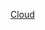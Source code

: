 {{US county navigation box
| collapse_state = {{{state|expanded}}}
| listclass      = hlist

| template_name  = 克勞德縣 (堪薩斯州)
| county         = 克勞德縣
| state          = 堪薩斯州
| seat           = 康科迪亞

| map_image      = Map of Kansas highlighting Cloud County.svg
| map_alt        = Map of Kansas highlighting Cloud County
| map_caption    = Map of Kansas highlighting Cloud County

| title1 = [[城市]]
| body1  = 
* [[奧羅拉 (堪薩斯州)|奧羅拉]]
* [[克萊德 (堪薩斯州)|克萊德]]
* [[康科迪亞 (堪薩斯州)|康科迪亞]]
* [[格拉斯科 (堪薩斯州)|格拉斯科]]
* [[詹姆斯敦 (堪薩斯州)|詹姆斯敦]]
* [[米爾頓韋爾 (堪薩斯州)|米爾頓韋爾]]
* [[辛普森 (堪薩斯州)|辛普森]]‡

| title2 = [[非建制地區]]
| body2  = 
* [[埃姆斯 (堪薩斯州)|埃姆斯]]
* [[霍利斯 (堪薩斯州)|霍利斯]]
* [[胡舍爾 (堪薩斯州)|胡舍爾]]
* [[梅西維爾 (堪薩斯州)|-{zh-hant:梅西維爾;zh-hans:梅西维尔}-]]
* [[賴斯 (堪薩斯州)|賴斯]]
* [[錫布利 (堪薩斯州)|錫布利]]
* [[聖約瑟夫 (堪薩斯州)|聖約瑟夫]]
* [[尤馬 (堪薩斯州)|尤馬]]

| title3 = [[鎮區 (美國)|鎮區]]
| body3  = 
* [[阿賴恩鎮區 (堪薩斯州克勞德縣)|阿賴恩鎮區]]
* [[奧羅拉鎮區 (堪薩斯州克勞德縣)|奧羅拉鎮區]]
* [[布法羅鎮區 (堪薩斯州克勞德縣)|布法羅鎮區]]
* [[中央鎮區 (堪薩斯州克勞德縣)|中央鎮區]]
* [[科法斯鎮區 (堪薩斯州克勞德縣)|-{zh-hant:科法斯;zh-hans:科尔法克斯}-鎮區]]
* [[埃爾克鎮區 (堪薩斯州克勞德縣)|埃爾克鎮區]]
* [[格蘭特鎮區 (堪薩斯州克勞德縣)|格蘭特鎮區]]
* [[勞倫斯鎮區 (堪薩斯州克勞德縣)|勞倫斯鎮區]]
* [[林肯鎮區 (堪薩斯州克勞德縣)|林肯鎮區]]
* [[萊昂鎮區 (堪薩斯州克勞德縣)|萊昂鎮區]]
* [[梅勒迪斯鎮區 (堪薩斯州克勞德縣)|梅勒迪斯鎮區]]
* [[納爾遜鎮區 (堪薩斯州克勞德縣)|納爾遜鎮區]]
* [[奧克蘭鎮區 (堪薩斯州克勞德縣)|奧克蘭鎮區]]
* [[雪莉鎮區 (堪薩斯州克勞德縣)|雪莉鎮區]]
* [[錫布利鎮區 (堪薩斯州克勞德縣)|錫布利鎮區]]
* [[所羅門鎮區 (堪薩斯州克勞德縣)|-{zh-hans:所罗门;zh-hant:所羅門;zh-tw:索羅門}-鎮區]]
* [[斯塔鎮區 (堪薩斯州克勞德縣)|斯塔鎮區]]
* [[薩米特鎮區 (堪薩斯州克勞德縣)|薩米特鎮區]]

| title4 = 註
| body4  = ‡該聚居地有部分隸屬其他縣份

}}<noinclude>
{{collapsible option}}
[[Category:堪薩斯州縣份導航模板|Cloud]]
[[Category:克勞德縣 (堪薩斯州)| ]]
</noinclude>